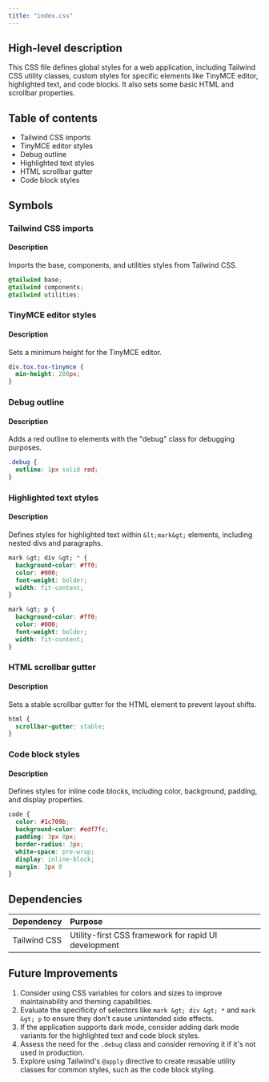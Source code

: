 ```yaml
---
title: "index.css"
---
```


## High-level description
This CSS file defines global styles for a web application, including Tailwind CSS utility classes, custom styles for specific elements like TinyMCE editor, highlighted text, and code blocks. It also sets some basic HTML and scrollbar properties.

## Table of contents
- Tailwind CSS imports
- TinyMCE editor styles
- Debug outline
- Highlighted text styles
- HTML scrollbar gutter
- Code block styles

## Symbols

### Tailwind CSS imports
#### Description
Imports the base, components, and utilities styles from Tailwind CSS.

```css
@tailwind base;
@tailwind components;
@tailwind utilities;
```

### TinyMCE editor styles
#### Description
Sets a minimum height for the TinyMCE editor.

```css
div.tox.tox-tinymce {
  min-height: 200px;
}
```

### Debug outline
#### Description
Adds a red outline to elements with the "debug" class for debugging purposes.

```css
.debug {
  outline: 1px solid red;
}
```

### Highlighted text styles
#### Description
Defines styles for highlighted text within `&lt;mark&gt;` elements, including nested divs and paragraphs.

```css
mark &gt; div &gt; * {
  background-color: #ff0;
  color: #000;
  font-weight: bolder;
  width: fit-content;
}

mark &gt; p {
  background-color: #ff0;
  color: #000;
  font-weight: bolder;
  width: fit-content;
}
```

### HTML scrollbar gutter
#### Description
Sets a stable scrollbar gutter for the HTML element to prevent layout shifts.

```css
html {
  scrollbar-gutter: stable;
}
```

### Code block styles
#### Description
Defines styles for inline code blocks, including color, background, padding, and display properties.

```css
code {
  color: #1c709b;
  background-color: #edf7fc;
  padding: 3px 8px;
  border-radius: 3px;
  white-space: pre-wrap;
  display: inline-block;
  margin: 3px 0
}
```

## Dependencies
| Dependency | Purpose |
|:-----------|:--------|
| Tailwind CSS | Utility-first CSS framework for rapid UI development |

## Future Improvements
1. Consider using CSS variables for colors and sizes to improve maintainability and theming capabilities.
2. Evaluate the specificity of selectors like `mark &gt; div &gt; *` and `mark &gt; p` to ensure they don't cause unintended side effects.
3. If the application supports dark mode, consider adding dark mode variants for the highlighted text and code block styles.
4. Assess the need for the `.debug` class and consider removing it if it's not used in production.
5. Explore using Tailwind's `@apply` directive to create reusable utility classes for common styles, such as the code block styling.